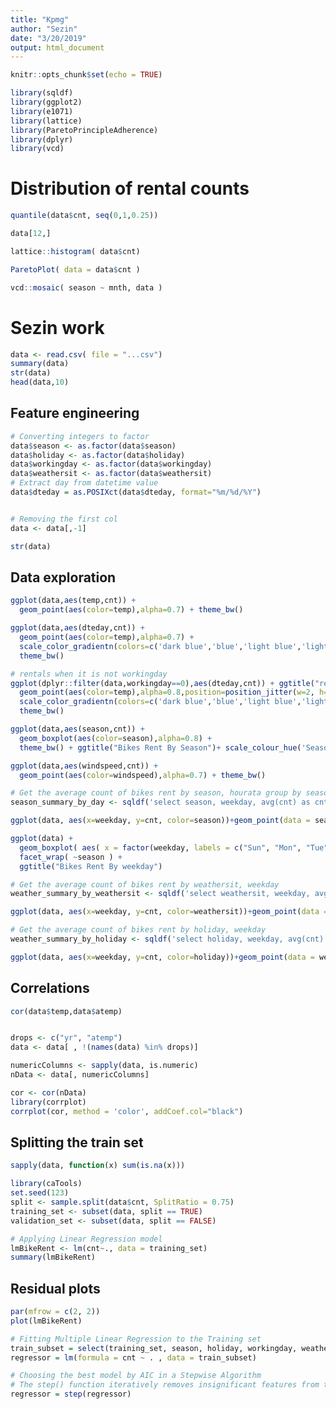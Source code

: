 ```yaml
---
title: "Kpmg"
author: "Sezin"
date: "3/20/2019"
output: html_document
---
```


```r
knitr::opts_chunk$set(echo = TRUE)
```

```r
library(sqldf)
library(ggplot2)
library(e1071)
library(lattice)
library(ParetoPrincipleAdherence)
library(dplyr)
library(vcd)
```

# Distribution of rental counts 

```r
quantile(data$cnt, seq(0,1,0.25))
```

```r
data[12,]
```

```r
lattice::histogram( data$cnt)
```

```r
ParetoPlot( data = data$cnt )
```

```r
vcd::mosaic( season ~ mnth, data )
```


# Sezin work

```r
data <- read.csv( file = "...csv")
summary(data)
str(data)
head(data,10)
```

## Feature engineering


```r
# Converting integers to factor
data$season <- as.factor(data$season)
data$holiday <- as.factor(data$holiday)
data$workingday <- as.factor(data$workingday)
data$weathersit <- as.factor(data$weathersit)
# Extract day from datetime value
data$dteday = as.POSIXct(data$dteday, format="%m/%d/%Y") 


# Removing the first col
data <- data[,-1]

str(data)

```
## Data exploration

```r
ggplot(data,aes(temp,cnt)) + 
  geom_point(aes(color=temp),alpha=0.7) + theme_bw()
```
```r
ggplot(data,aes(dteday,cnt)) + 
  geom_point(aes(color=temp),alpha=0.7) + 
  scale_color_gradientn(colors=c('dark blue','blue','light blue','light green','yellow','orange','red')) + 
  theme_bw() 

# rentals when it is not workingday
ggplot(dplyr::filter(data,workingday==0),aes(dteday,cnt)) + ggtitle("rentals when it is not workingday") +
  geom_point(aes(color=temp),alpha=0.8,position=position_jitter(w=2, h=0)) + 
  scale_color_gradientn(colors=c('dark blue','blue','light blue','light green','yellow','orange','red')) +
  theme_bw()
```
```r
ggplot(data,aes(season,cnt)) + 
  geom_boxplot(aes(color=season),alpha=0.8) + 
  theme_bw() + ggtitle("Bikes Rent By Season")+ scale_colour_hue('Season',breaks = levels(data$season), labels=c('winter', 'spring', 'summer', 'fall'))
```
```r
ggplot(data,aes(windspeed,cnt)) + 
  geom_point(aes(color=windspeed),alpha=0.7) + theme_bw()
```
  
```r
# Get the average count of bikes rent by season, hourata group by season, weekday')
season_summary_by_day <- sqldf('select season, weekday, avg(cnt) as cnt from data group by season, weekday')

ggplot(data, aes(x=weekday, y=cnt, color=season))+geom_point(data = season_summary_by_day, aes(group = season))+geom_line(data = season_summary_by_day, aes(group = season))+ggtitle("Bikes Rent By Season")+ scale_colour_hue('Season',breaks = levels(data$season), labels=c('winter', 'spring', 'summer', 'fall'))
```


```r
ggplot(data) +
  geom_boxplot( aes( x = factor(weekday, labels = c("Sun", "Mon", "Tue", "Wed", "Thu", "Fri", "Sat")), y = cnt)) +
  facet_wrap( ~season ) +
  ggtitle("Bikes Rent By weekday")
```

```r
# Get the average count of bikes rent by weathersit, weekday
weather_summary_by_weathersit <- sqldf('select weathersit, weekday, avg(cnt) as cnt from data group by weathersit, weekday')

ggplot(data, aes(x=weekday, y=cnt, color=weathersit))+geom_point(data = weather_summary_by_weathersit, aes(group = weathersit))+geom_line(data = weather_summary_by_weathersit, aes(group = weathersit))+ggtitle("Bikes Rent By Weather")+ scale_colour_hue('Weather',breaks = levels(data$weathersit), labels=c('Good', 'Normal', 'Bad'))
```
```r
# Get the average count of bikes rent by holiday, weekday
weather_summary_by_holiday <- sqldf('select holiday, weekday, avg(cnt) as cnt from data group by holiday, weekday')

ggplot(data, aes(x=weekday, y=cnt, color=holiday))+geom_point(data = weather_summary_by_holiday, aes(group = holiday))+geom_line(data = weather_summary_by_holiday, aes(group = holiday))+ggtitle("Bikes Rent By Holiday")+ scale_colour_hue('Holiday',breaks = levels(data$holiday), labels=c('Normal', 'Holiday'))
```
## Correlations

```r
cor(data$temp,data$atemp)


drops <- c("yr", "atemp")
data <- data[ , !(names(data) %in% drops)]

numericColumns <- sapply(data, is.numeric)
nData <- data[, numericColumns]

cor <- cor(nData)
library(corrplot)
corrplot(cor, method = 'color', addCoef.col="black")

```

## Splitting the train set
```r
sapply(data, function(x) sum(is.na(x)))

library(caTools)
set.seed(123)
split <- sample.split(data$cnt, SplitRatio = 0.75)
training_set <- subset(data, split == TRUE)
validation_set <- subset(data, split == FALSE)

# Applying Linear Regression model
lmBikeRent <- lm(cnt~., data = training_set)
summary(lmBikeRent)

```
## Residual plots
```r
par(mfrow = c(2, 2))
plot(lmBikeRent)

```

```r
# Fitting Multiple Linear Regression to the Training set
train_subset = select(training_set, season, holiday, workingday, weathersit, temp, hum, windspeed, cnt)
regressor = lm(formula = cnt ~ . , data = train_subset)

# Choosing the best model by AIC in a Stepwise Algorithm
# The step() function iteratively removes insignificant features from the model.
regressor = step(regressor)
```

